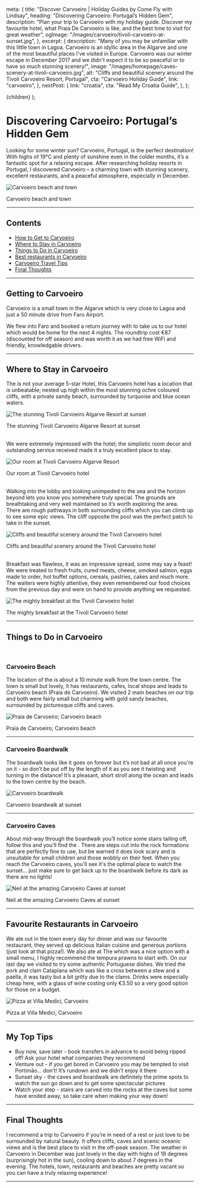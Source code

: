 
  meta: {
    title: "Discover Carvoeiro | Holiday Guides by Come Fly with Lindsay",
    heading: "Discovering Carvoeiro: Portugal’s Hidden Gem",
    description:
      "Plan your trip to Carvoeiro with my holiday guide. Discover my favourite hotel, what Praia De Carvoeiro is like, and the best time to visit for great weather",
    ogImage: "/images/carvoeiro/tivoli-carvoeiro-at-sunset.jpg",
  },
  excerpt: {
    description:
      "Many of you may be unfamiliar with this little town in Lagoa. Carvoeiro is an idyllic area in the Algarve and one of the most beautiful places I've visited in Europe. Carvoeiro was our winter escape in December 2017 and we didn't expect it to be so peaceful or to have so much stunning scenery!",
    image: "/images/homepage/caves-scenery-at-tivoli-carvoeiro.jpg",
    alt: "Cliffs and beautiful scenery around the Tivoli Carvoeiro Resort, Portugal",
    cta: "Carvoeiro Holiday Guide",
    link: "carvoeiro",
  },
  nextPost: {
    link: "croatia",
    cta: "Read My Croatia Guide",
  },
};

  <BlogPost details={details}>{children}</BlogPost>
);

# Discovering Carvoeiro: Portugal’s Hidden Gem

<PostDetails dateUpdated="Dec 2017" />

Looking for some winter sun? Carvoeiro, Portugal, is the perfect destination! With highs of 19°C and plenty of sunshine even in the colder months, it’s a fantastic spot for a relaxing escape. After researching holiday resorts in Portugal, I discovered Carvoeiro – a charming town with stunning scenery, excellent restaurants, and a peaceful atmosphere, especially in December.

![Carvoeiro beach and town](/images/carvoeiro/carvoeiro-town-and-beach.jpg)

<figcaption>Carvoeiro beach and town</figcaption>

---

## Contents

- [How to Get to Carvoeiro](#getting-there)
- [Where to Stay in Carvoeiro](#accommodation)
- [Things to Do in Carvoeiro](#things-to-do)
- [Best restaurants in Carvoeiro](#dining)
- [Carvoeiro Travel Tips](#tips)
- [Final Thoughts](#summary)

---

## Getting to Carvoeiro<a name="getting-there"></a>

Carvoeiro is a small town in the Algarve which is very close to Lagoa and just a 50 minute drive from Faro Airport.

We flew into Faro and booked a return journey with <ExternalLink
cta="Yellowfish Transfers"
href="http://www.yellowfishtransfers.com/en/"
/> to take us to our hotel which would be home for the next 4 nights. The roundtrip cost &euro;87 (discounted for off season) and was worth it as we had free WiFi and friendly, knowledgable drivers.

---

## Where to Stay in Carvoeiro<a name="accommodation"></a>

The <ExternalLink
cta="Tivoli Carvoeiro Algarve Resort"
href="https://booking.tp.st/h3ozysw3"
/> is not your average 5-star Hotel, this Carvoeiro hotel has a location that is unbeatable; nested up high within the most stunning ochre coloured cliffs, with a private sandy beach, surrounded by turquoise and blue ocean waters.

![The stunning Tivoli Carvoeiro Algarve Resort at sunset](/images/carvoeiro/tivoli-carvoeiro-at-sunset.jpg)

<figcaption>The stunning Tivoli Carvoeiro Algarve Resort at sunset</figcaption>

<br />

We were extremely impressed with the hotel; the simplistic room decor and outstanding service received made it a truly excellent place to stay.

![Our room at Tivoli Carvoeiro Algarve Resort](/images/carvoeiro/sea-view-room-tivoli-carvoeiro.jpg)

<figcaption>Our room at Tivoli Carvoeiro hotel</figcaption>

<br />

Walking into the lobby and looking unimpeded to the sea and the horizon beyond lets you know you somewhere truly special. The grounds are breathtaking and very well maintained so it’s worth exploring the area. There are rough pathways in both surrounding cliffs which you can climb up to see some epic views. The cliff opposite the pool was the perfect patch to take in the sunset.

![Cliffs and beautiful scenery around the Tivoli Carvoeiro hotel](/images/carvoeiro/caves-and-scenery-at-tivoli-carvoeiro.jpg)

<figcaption>
  Cliffs and beautiful scenery around the Tivoli Carvoeiro hotel
</figcaption>

<br />

Breakfast was flawless, it was an impressive spread, some may say a feast! We were treated to fresh fruits, cured meats, cheese, smoked salmon, eggs made to order, hot buffet options, cereals, pastries, cakes and much more. The waiters were highly attentive, they even remembered our food choices from the previous day and were on hand to provide anything we requested.

![The mighty breakfast at the Tivoli Carvoeiro hotel](/images/carvoeiro/breakfast-at-tivoli-carvoeiro.jpg)

<figcaption>The mighty breakfast at the Tivoli Carvoeiro hotel</figcaption>

---

## Things to Do in Carvoeiro<a name="things-to-do"></a>

<br />

### Carvoeiro Beach

The location of the <ExternalLink
cta="Tivoli Carvoeiro hotel"
href="https://booking.tp.st/h3ozysw3"
/> is about a 10 minute walk from the town centre. The town is small but lovely, it has restaurants, cafes, local shops and leads to Carvoeiro beach (Praia de Carvoeiro). We visited 2 main beaches on our trip and both were fairly small but charming with gold sandy beaches, surrounded by picturesque cliffs and caves.

![Praia de Carvoeiro; Carvoeiro beach](/images/carvoeiro/carvoeiro-beach.jpg)

<figcaption>Praia de Carvoeiro; Carvoeiro beach</figcaption>

---

### Carvoeiro Boardwalk

The boardwalk looks like it goes on forever but it’s not bad at all once you're on it - so don’t be put off by the length of it as you see it twisting and turning in the distance! It’s a pleasant, short stroll along the ocean and leads to the town centre by the beach.

![Carvoeiro boardwalk](/images/carvoeiro/carvoeiro-boardwalk-faro-portugal.jpg)

<figcaption>Carvoeiro boardwalk at sunset</figcaption>

---

### Carvoeiro Caves

About mid-way through the boardwalk you’ll notice some stairs tailing off, follow this and you'll find the <ExternalLink
cta="Carvoeiro caves"
href="https://www.carvoeirocaves.com/en/"
/>. There are steps cut into the rock formations that are perfectly fine to use, but be warned it does look scary and is unsuitable for small children and those wobbly on their feet. When you reach the Carvoeiro caves, you'll see it's the optimal place to watch the sunset... just make sure to get back up to the boardwalk before its dark as there are no lights!

![Neil at the amazing Carvoeiro Caves at sunset](/images/carvoeiro/views-at-carvoeiro-caves.jpg)

<figcaption>Neil at the amazing Carvoeiro Caves at sunset</figcaption>

---

## Favourite Restaurants in Carvoeiro<a name="dining"></a>

We ate out in the town every day for dinner and <ExternalLink
cta="Villa Medici"
href="https://www.villamedici.pt/en/"
/> was our favourite restaurant, they served up delicious Italian cuisine and generous portions (just look at that pizza!). We also ate at The <ExternalLink
cta="Wolf Bar & Grill"
href="http://www.thewolfbarandgrill.com/"
/> which was a nice option with a small menu, I highly recommend the tempura prawns to start with. On our last day we visited <ExternalLink
cta="Casa Algarvia"
href="https://www.instagram.com/restaurantecasa_algarvia"
/> to try some authentic Portuguese dishes. We tried the pork and clam Cataplana which was like a cross between a stew and a paella, it was tasty but a bit gritty due to the clams. Drinks were especially cheap here, with a glass of wine costing only &euro;3.50 so a very good option for those on a budget.

![Pizza at Villa Medici, Carvoeiro](/images/carvoeiro/pizza-villa-medici-carvoeiro.jpg)

<figcaption>Pizza at Villa Medici, Carvoeiro</figcaption>

---

## My Top Tips<a name="tips"></a>

- Buy now, save later - book transfers in advance to avoid being ripped off! Ask your hotel what companies they recommend
- Venture out - if you get bored in Carvoeiro you may be tempted to visit Portimão... don’t! It’s rundown and we didn't enjoy it there
- Sunset sky - the caves and boardwalk are definitely the prime spots to watch the sun go down and to get some spectacular pictures
- Watch your step - stairs are carved into the rocks at the caves but some have eroded away, so take care when making your way down!

---

## Final Thoughts<a name="summary"></a>

I recommend a trip to Carvoeiro if you’re in need of a rest or just love to be surrounded by natural beauty. It offers cliffs, caves and scenic oceanic views and is the best place to visit in the off-peak season. The weather in Carvoeiro in December was just lovely in the day with highs of 18 degrees (surprisingly hot in the sun), cooling down to about 7 degrees in the evening. The hotels, town, restaurants and beaches are pretty vacant so you can have a truly relaxing experience!

---
